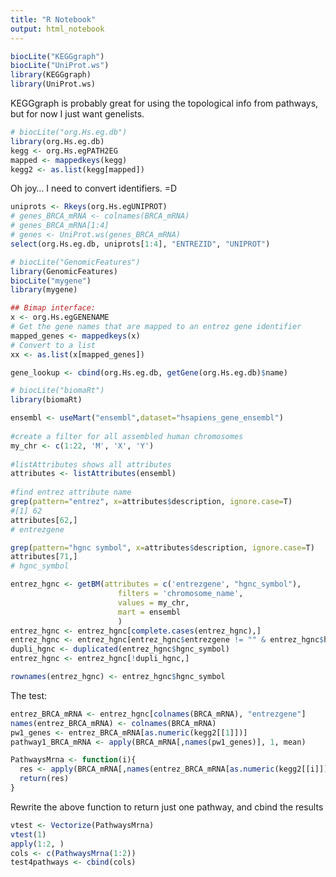 ```yaml
---
title: "R Notebook"
output: html_notebook
---
```


```r
biocLite("KEGGgraph")
biocLite("UniProt.ws")
library(KEGGgraph)
library(UniProt.ws)
```

KEGGgraph is probably great for using the topological info from pathways, but for now I just want genelists.

```r
# biocLite("org.Hs.eg.db")
library(org.Hs.eg.db)
kegg <- org.Hs.egPATH2EG
mapped <- mappedkeys(kegg)
kegg2 <- as.list(kegg[mapped])
```
Oh joy... I need to convert identifiers. =D

```r
uniprots <- Rkeys(org.Hs.egUNIPROT)
# genes_BRCA_mRNA <- colnames(BRCA_mRNA)
# genes_BRCA_mRNA[1:4]
# genes <- UniProt.ws(genes_BRCA_mRNA)
select(org.Hs.eg.db, uniprots[1:4], "ENTREZID", "UNIPROT")
```
```r
# biocLite("GenomicFeatures")
library(GenomicFeatures)
biocLite("mygene")
library(mygene)
```
```r
## Bimap interface:
x <- org.Hs.egGENENAME
# Get the gene names that are mapped to an entrez gene identifier
mapped_genes <- mappedkeys(x)
# Convert to a list
xx <- as.list(x[mapped_genes])
```

```r
gene_lookup <- cbind(org.Hs.eg.db, getGene(org.Hs.eg.db)$name)
```
```r
# biocLite("biomaRt")
library(biomaRt)
```

```r
ensembl <- useMart("ensembl",dataset="hsapiens_gene_ensembl")
 
#create a filter for all assembled human chromosomes
my_chr <- c(1:22, 'M', 'X', 'Y')
 
#listAttributes shows all attributes
attributes <- listAttributes(ensembl)
 
#find entrez attribute name
grep(pattern="entrez", x=attributes$description, ignore.case=T)
#[1] 62
attributes[62,]
# entrezgene

grep(pattern="hgnc symbol", x=attributes$description, ignore.case=T)
attributes[71,]
# hgnc_symbol
```
```r
entrez_hgnc <- getBM(attributes = c('entrezgene', "hgnc_symbol"),
                        filters = 'chromosome_name',
                        values = my_chr,
                        mart = ensembl
                        )
entrez_hgnc <- entrez_hgnc[complete.cases(entrez_hgnc),]
entrez_hgnc <- entrez_hgnc[entrez_hgnc$entrezgene != "" & entrez_hgnc$hgnc_symbol != "",]
dupli_hgnc <- duplicated(entrez_hgnc$hgnc_symbol)
entrez_hgnc <- entrez_hgnc[!dupli_hgnc,]

rownames(entrez_hgnc) <- entrez_hgnc$hgnc_symbol

```
The test:
```r
entrez_BRCA_mRNA <- entrez_hgnc[colnames(BRCA_mRNA), "entrezgene"]
names(entrez_BRCA_mRNA) <- colnames(BRCA_mRNA)
pw1_genes <- entrez_BRCA_mRNA[as.numeric(kegg2[[1]])]
pathway1_BRCA_mRNA <- apply(BRCA_mRNA[,names(pw1_genes)], 1, mean)
```

```r
PathwaysMrna <- function(i){
  res <- apply(BRCA_mRNA[,names(entrez_BRCA_mRNA[as.numeric(kegg2[[i]])])], 1, mean)
  return(res)
}
```
Rewrite the above function to return just one pathway, and cbind the results
```r
vtest <- Vectorize(PathwaysMrna)
vtest(1)
apply(1:2, )
cols <- c(PathwaysMrna(1:2))
test4pathways <- cbind(cols)
```

